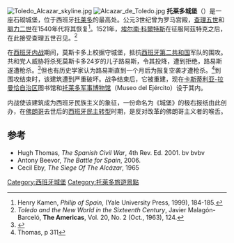 [[File:Toledo_Alcazar_skyline.jpg|thumb]]
[[File:Alcazar_de_Toledo.jpg|thumb]]
'''托莱多城堡'''（{{lang-es|Alcázar de Toledo}}）是一座石砌城堡，位于西班牙[[托莱多|托莱多]]的最高处。公元3世纪曾为罗马宫殿，[[查理五世_(神圣罗马帝国)|查理五世]]和[[腓力二世_(西班牙)|腓力二世]]在1540年代将其恢复<ref>Henry Kamen, ''Philip of Spain'', (Yale University Press, 1999), 184-185.</ref>。1521年，[[埃尔南·科爾特斯|埃尔南·科爾特斯]]在征服阿茲特克之后，在此接受查理五世召见。<ref>''Toledo and the New World in the Sixteenth Century'', Javier Malagón-Barceló, '''The Americas''', Vol. 20, No. 2 (Oct., 1963), 124.</ref>

在[[西班牙内战|西班牙内战]]期间，莫斯卡多上校据守城堡，抵抗[[西班牙第二共和国|西班牙第二共和国]]军队的围攻。共和党人威胁将杀死莫斯卡多24岁的儿子路易斯，令其投降，遭到拒绝，路易斯遂遭枪杀。<ref>{{Cite web |url=http://www.idealspain.com/Pages/History/SiegeAlcazar.htm |title=''Ideal Spain'' article |access-date=2012-02-01 |archive-date=2019-09-11 |archive-url=https://web.archive.org/web/20190911083458/http://www.idealspain.com/pages/History/SiegeAlcazar.htm |dead-url=no }}</ref>但也有历史学家认为路易斯直到一个月后为报复空袭才遭枪杀。<ref>Thomas, p 311</ref>到围攻结束时，该建筑遭到严重破坏。战争结束后，它被重建，现在[[卡斯蒂利亚-拉曼恰自治区|卡斯蒂利亚-拉曼恰自治区]]图书馆和[[托莱多军事博物馆|托莱多军事博物馆]]（Museo del Ejército）设于其内。

内战使该建筑成为西班牙民族主义的象征，一份命名为《城堡》的极右报纸由此创办，在[[佛朗哥|佛朗哥]]去世后的[[西班牙民主转型|西班牙民主转型]]时期，是反对改革的佛朗哥主义者的喉舌。

==参考==
{{reflist}}
*Hugh Thomas, ''The Spanish Civil War'', 4th Rev. Ed. 2001. bv bvbv
*Antony Beevor, ''The Battle for Spain'', 2006.
*Cecil Eby, ''The Siege Of The Alcázar'', 1965

{{coord|39.858084|N|4.020631|W|type:landmark|display=title}}
{{Authority control}}
[[Category:西班牙城堡|Category:西班牙城堡]]
[[Category:托萊多旅遊景點|Category:托萊多旅遊景點]]